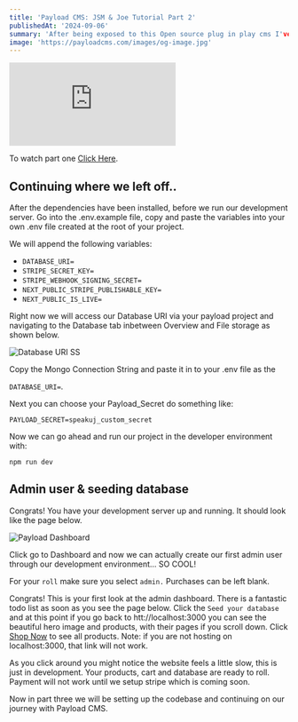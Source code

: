 ```yaml
---
title: 'Payload CMS: JSM & Joe Tutorial Part 2'
publishedAt: '2024-09-06'
summary: 'After being exposed to this Open source plug in play cms I've realized that this is the only way to go for my ecommerce & blog solutions in the future. Here I will be documenting my setup process and building out a small Ecommerce store while watching the Javascript Mastery Tutorial.'
image: 'https://payloadcms.com/images/og-image.jpg'
---
```

<div style={{ position: 'relative', paddingBottom: '56.25%', height: 0, overflow: 'hidden', maxWidth: '100%' }}>
  <iframe
    src="https://www.youtube.com/embed/3JUsg-WsU9o?si=W8dyhVxFdQT80FfN&amp;start=755"
    title="YouTube video player"
    frameBorder="0"
    allow="accelerometer; autoplay; clipboard-write; encrypted-media; gyroscope; picture-in-picture; web-share"
    allowFullScreen
    style={{ position: 'absolute', top: 0, left: 0, width: '100%', height: '100%' }}
  ></iframe>
</div>

To watch part one [Click Here](https://speakupjoe.com/blog/payload-cms-first-impressions).

## Continuing where we left off..

After the dependencies have been installed, before we run our development server. Go into the .env.example file, copy and paste the variables into your own .env file created at the root of your project.

We will append the following variables:

- `DATABASE_URI=`
- `STRIPE_SECRET_KEY=`
- `STRIPE_WEBHOOK_SIGNING_SECRET=`
- `NEXT_PUBLIC_STRIPE_PUBLISHABLE_KEY=`
- `NEXT_PUBLIC_IS_LIVE=`

Right now we will access our Database URI via your payload project and navigating to the Database tab inbetween Overview and File storage as shown below.


![Database URI SS](https://i.imgur.com/izgmPDa.jpeg)

Copy the Mongo Connection String and paste it in to your .env file as the 

`DATABASE_URI=`.

Next you can choose your Payload_Secret do something like:

`PAYLOAD_SECRET=speakuj_custom_secret`

Now we can go ahead and run our project in the developer environment with:

`npm run dev`

## Admin user & seeding database

Congrats! You have your development server up and running. It should look like the page below.

![Payload Dashboard](https://i.imgur.com/eoqLepb.jpeg)

Click go to Dashboard and now we can actually create our first admin user through our development environment... SO COOL!

For your `roll` make sure you select `admin.` Purchases can be left blank.

Congrats! This is your first look at the admin dashboard. There is a fantastic todo list as soon as you see the page below. Click the `Seed your database` and at this point if you go back to htt://localhost:3000
you can see the beautiful hero image and products, with their pages if you scroll down. Click [Shop Now](http://localhost:3000/products) to see all products. Note: if you are not hosting on localhost:3000, that link will not work.

As you click around you might notice the website feels a little slow, this is just in development. Your products, cart and database are ready to roll. Payment will not work until we setup stripe which is coming soon.

Now in part three we will be setting up the codebase and continuing on our journey with Payload CMS.